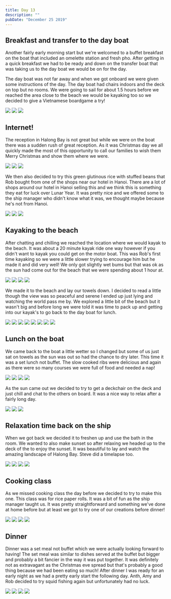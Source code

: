 ```yaml
---
title: Day 13
description: ""
pubDate: "December 25 2019"
---
```



## Breakfast and transfer to the day boat

Another fairly early morning start but we're welcomed to a buffet breakfast on the boat that included an omelette station and fresh pho. After getting in a quick breakfast we had to be ready and down on the transfer boat that was taking us to the day boat we would be on for the day.

The day boat was not far away and when we got onboard we were given some instructions of the day. The day boat had chairs indoors and the deck on top but no rooms. We were going to sail for about 1.5 hours before we reached the area close to the beach we would be kayaking too so we decided to give a Vietnamese boardgame a try!

<Grid>
  <Img src="2019-taiwan-vietnam/2df974d6a3254f379fc24249344a0f0c.jpg" />
  <Img src="2019-taiwan-vietnam/833058acfc2440fa95e71321a86e96b0.jpg" />
  <Img src="2019-taiwan-vietnam/91b1c0f80df14feaaa9f6fa1536f82f6.jpg" />
</Grid>

## Internet!

The reception in Halong Bay is not great but while we were on the boat there was a sudden rush of great reception. As it was Christmas day we all quickly made the most of this opportunity to call our families to wish them Merry Christmas and show them where we were.

<Grid>
  <Img src="2019-taiwan-vietnam/b8af836629e14f23a7c9656ec7d1d7df.jpg" />
  <Img src="2019-taiwan-vietnam/4ca6896190384e90b978641b1db2ac58.jpg" />
  <Img src="2019-taiwan-vietnam/7c24bf37827b4eaeab128b7b758b5397.jpg" />
</Grid>

We then also decided to try this green glutinous rice with stuffed beans that Rob bought from one of the shops near our hotel in Hanoi. There are a lot of shops around our hotel in Hanoi selling this and we think this is something they eat for luck over Lunar Year. It was pretty nice and we offered some to the ship manager who didn't know what it was, we thought maybe because he's not from Hanoi.

<Grid>
  <Img src="2019-taiwan-vietnam/0d638e0e83d64cca9d155d466d866dea.jpg" />
  <Img src="2019-taiwan-vietnam/2add185e5e024206a45993e84d33fc20.jpg" />
  <Img src="2019-taiwan-vietnam/0c236206f0ac4ffdbd18bf23f052b322.jpg" />
</Grid>

## Kayaking to the beach

After chatting and chilling we reached the location where we would kayak to the beach. It was about a 20 minute kayak ride one way however if you didn't want to kayak you could get on the motor boat. This was Rob's first time kayaking so we were a little slower trying to encourage him but he made it and did very well! We only got slightly wet bums but that was ok as the sun had come out for the beach that we were spending about 1 hour at.

<Grid>
  <Img src="2019-taiwan-vietnam/e94c800fdf6f40abaa312aedeba22f10.jpg" />
  <Img src="2019-taiwan-vietnam/8cef92bb6ffb4431911de28b6304bbdb.jpg" />
  <Img src="2019-taiwan-vietnam/e45a686a1d0144c1a1122f0cefe6487f.jpg" />
  <Img src="2019-taiwan-vietnam/351e0040016045289275421d72a0fdce.jpg" />
</Grid>

We made it to the beach and lay our towels down. I decided to read a little though the view was so peaceful and serene I ended up just lying and watching the world pass me by. We explored a little bit of the beach but it wasn't big and before long we were told it was time to pack up and getting into our kayak's to go back to the day boat for lunch.

<Grid>
  <Img src="2019-taiwan-vietnam/5f0b7ad96d8e4788ba484afa863a7d98.jpg" />
  <Img src="2019-taiwan-vietnam/6eb1ad671a1b47f9bd64f27b740e6f83.jpg" />
  <Img src="2019-taiwan-vietnam/036c17385569432dabae93689ac8f521.jpg" />
  <Img src="2019-taiwan-vietnam/18490bd6e92040b597f7794d4b579962.jpg" />
  <Img src="2019-taiwan-vietnam/215529d739434205bfe693c10d1013bb.jpg" />
  <Img src="2019-taiwan-vietnam/3174aff6f2eb4dccb6c58d0361ede9ed.jpg" />
  <Img src="2019-taiwan-vietnam/0ba5845817bf4cb7847990b076f9b484.jpg" />
  <Img src="2019-taiwan-vietnam/a1ef95f615b144b8af9e082989640a28.jpg" />
</Grid>

## Lunch on the boat

We came back to the boat a little wetter so I changed but some of us just sat on towels as the sun was out so had the chance to dry later. This time it was a set lunch not buffet. The slow cooked ribs were delicious and again as there were so many courses we were full of food and needed a nap!

<Grid>
  <Img src="2019-taiwan-vietnam/f3357ef192b5484392399ea865c98430.jpg" />
  <Img src="2019-taiwan-vietnam/155c42abd23b4215b1c0d838e50453e4.jpg" />
  <Img src="2019-taiwan-vietnam/9ec08283c00f4e8286a1518cb52bf913.jpg" />
  <Img src="2019-taiwan-vietnam/9e1e7d9d4ed74bc2be02b392816ba545.jpg" />
</Grid>

As the sun came out we decided to try to get a deckchair on the deck and just chill and chat to the others on board. It was a nice way to relax after a fairly long day.

<Grid>
  <Img src="2019-taiwan-vietnam/7054944cbf744fbbb537b1cea57f9a25.jpg" />
  <Img src="2019-taiwan-vietnam/687420322d0b451f99c03a34201498df.jpg" />
  <Img src="2019-taiwan-vietnam/d965eee90bd04d14965bfe6a51002541.jpg" />
</Grid>

## Relaxation time back on the ship

When we got back we decided it to freshen up and use the bath in the room. We wanted to also make sunset so after relaxing we headed up to the deck of the to enjoy the sunset. It was beautiful to lay and watch the amazing landscape of Halong Bay. Steve did a timelapse too.

<Grid>
  <Img src="2019-taiwan-vietnam/3a4c643ae2004ce4ae0c3c101865b0fe.jpg" />
  <Img src="2019-taiwan-vietnam/d433483e57ec47d8bebfa7a4ad78e411.jpg" />
  <Img src="2019-taiwan-vietnam/ad15886f26a949188f7841aed4741230.jpg" />
  <Img src="2019-taiwan-vietnam/08d231d0e8f84f9f8a39afb40aabadde.jpg" />
</Grid>

## Cooking class

As we missed cooking class the day before we decided to try to make this one. This class was for rice paper rolls. It was a bit of fun as the ship manager taught us. It was pretty straightforward and something we've done at home before but at least we got to try one of our creations before dinner!

<Grid>
  <Img src="2019-taiwan-vietnam/71decb90c2804cb6b4b8f5668beae4d6.jpg" />
  <Img src="2019-taiwan-vietnam/bc1ac4a99ee343f1ba4d26afb103e111.jpg" />
  <Img src="2019-taiwan-vietnam/25004c0b7fb24040b0be7983bbc10765.jpg" />
  <Img src="2019-taiwan-vietnam/9b204a6faca441dd8c77179f4eb60ea6.jpg" />
</Grid>

## Dinner

Dinner was a set meal not buffet which we were actually looking forward to having! The set meal was similar to dishes served at the buffet but bigger and probably a bit fancier in the way it was put together. It was definitely not as extravagant as the Christmas eve spread but that's probably a good thing because we had been eating so much! After dinner I was ready for an early night as we had a pretty early start the following day. Anth, Amy and Rob decided to try squid fishing again but unfortunately had no luck.

<Grid>
  <Img src="2019-taiwan-vietnam/be220a3278bd4570a0c3e7a5c92c51ad.jpg" />
  <Img src="2019-taiwan-vietnam/8e5c12b10b4c44fbb5fbd863063a84ad.jpg" />
  <Img src="2019-taiwan-vietnam/231d715fe68f46afba31449baa0546d1.jpg" />
  <Img src="2019-taiwan-vietnam/09750c9732154a37bae5c8204814104f.jpg" />
</Grid>
